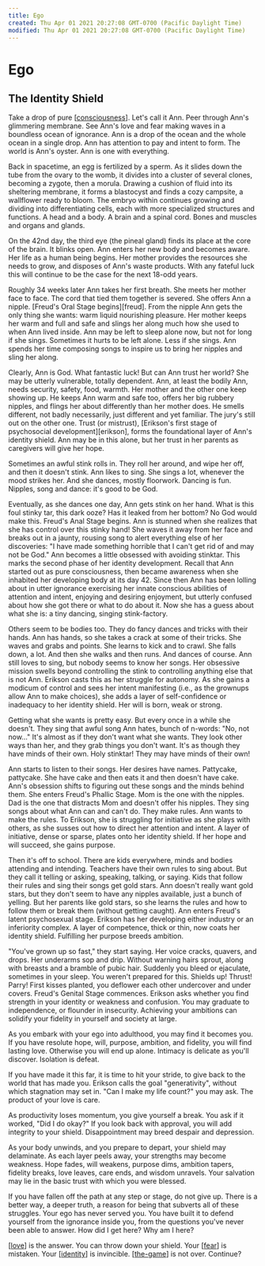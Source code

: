 ```yaml
---
title: Ego
created: Thu Apr 01 2021 20:27:08 GMT-0700 (Pacific Daylight Time)
modified: Thu Apr 01 2021 20:27:08 GMT-0700 (Pacific Daylight Time)
---
```


# Ego

## The Identity Shield

Take a drop of pure [[consciousness]]. Let's call it Ann. Peer through Ann's glimmering membrane. See Ann's love and fear making waves in a boundless ocean of ignorance. Ann is a drop of the ocean and the whole ocean in a single drop. Ann has attention to pay and intent to form. The world is Ann's oyster. Ann is one with everything.

Back in spacetime, an egg is fertilized by a sperm. As it slides down the tube from the ovary to the womb, it divides into a cluster of several clones, becoming a zygote, then a morula. Drawing a cushion of fluid into its sheltering membrane, it forms a blastocyst and finds a cozy campsite, a wallflower ready to bloom. The embryo within continues growing and dividing into differentiating cells, each with more specialized structures and functions. A head and a body. A brain and a spinal cord. Bones and muscles and organs and glands.

On the 42nd day, the third eye (the pineal gland) finds its place at the core of the brain. It blinks open. Ann enters her new body and becomes aware. Her life as a human being begins. Her mother provides the resources she needs to grow, and disposes of Ann's waste products. With any fateful luck this will continue to be the case for the next 18-odd years.

Roughly 34 weeks later Ann takes her first breath. She meets her mother face to face. The cord that tied them together is severed. She offers Ann a nipple. [Freud's Oral Stage begins][freud]. From the nipple Ann gets the only thing she wants: warm liquid nourishing pleasure. Her mother keeps her warm and full and safe and slings her along much how she used to when Ann lived inside. Ann may be left to sleep alone now, but not for long if she sings. Sometimes it hurts to be left alone. Less if she sings. Ann spends her time composing songs to inspire us to bring her nipples and sling her along.

Clearly, Ann is God. What fantastic luck! But can Ann trust her world? She may be utterly vulnerable, totally dependent. Ann, at least the bodily Ann, needs security, safety, food, warmth. Her mother and the other one keep showing up. He keeps Ann warm and safe too, offers her big rubbery nipples, and flings her about differently than her mother does. He smells different, not badly necessarily, just different and yet familiar. The jury's still out on the other one. Trust (or mistrust), [Erikson's first stage of psychosocial development][erikson], forms the foundational layer of Ann's identity shield. Ann may be in this alone, but her trust in her parents as caregivers will give her hope.

Sometimes an awful stink rolls in. They roll her around, and wipe her off, and then it doesn't stink. Ann likes to sing. She sings a lot, whenever the mood strikes her. And she dances, mostly floorwork. Dancing is fun. Nipples, song and dance: it's good to be God.

Eventually, as she dances one day, Ann gets stink on her hand. What is this foul stinky tar, this dark ooze? Has it leaked from her bottom? No God would make this. Freud's Anal Stage begins. Ann is stunned when she realizes that she has control over this stinky hand! She waves it away from her face and breaks out in a jaunty, rousing song to alert everything else of her discoveries: "I have made something horrible that I can't get rid of and may not be God." Ann becomes a little obsessed with avoiding stinktar. This marks the second phase of her identity development. Recall that Ann started out as pure consciousness, then became awareness when she inhabited her developing body at its day 42. Since then Ann has been lolling about in utter ignorance exercising her innate conscious abilities of attention and intent, enjoying and desiring enjoyment, but utterly confused about how she got there or what to do about it. Now she has a guess about what she is: a tiny dancing, singing stink-factory.

Others seem to be bodies too. They do fancy dances and tricks with their hands. Ann has hands, so she takes a crack at some of their tricks. She waves and grabs and points. She learns to kick and to crawl. She falls down, a lot. And then she walks and then runs. And dances of course. Ann still loves to sing, but nobody seems to know her songs. Her obsessive mission swells beyond controlling the stink to controlling anything else that is not Ann. Erikson casts this as her struggle for autonomy. As she gains a modicum of control and sees her intent manifesting (i.e., as the grownups allow Ann to make choices), she adds a layer of self-confidence or inadequacy to her identity shield. Her will is born, weak or strong.

Getting what she wants is pretty easy. But every once in a while she doesn't. They sing that awful song Ann hates, bunch of n-words: "No, not now…" It's almost as if they don't want what she wants. They look other ways than her, and they grab things you don't want. It's as though they have minds of their own. Holy stinktar! They may have minds of their own!

Ann starts to listen to their songs. Her desires have names. Pattycake, pattycake. She have cake and then eats it and then doesn't have cake. Ann's obsession shifts to figuring out these songs and the minds behind them. She enters Freud's Phallic Stage. Mom is the one with the nipples. Dad is the one that distracts Mom and doesn't offer his nipples. They sing songs about what Ann can and can't do. They make rules. Ann wants to make the rules. To Erikson, she is struggling for initiative as she plays with others, as she susses out how to direct her attention and intent. A layer of initiative, dense or sparse, plates onto her identity shield. If her hope and will succeed, she gains purpose.

Then it's off to school. There are kids everywhere, minds and bodies attending and intending. Teachers have their own rules to sing about. But they call it telling or asking, speaking, talking, or saying. Kids that follow their rules and sing their songs get gold stars. Ann doesn't really want gold stars, but they don't seem to have any nipples available, just a bunch of yelling. But her parents like gold stars, so she learns the rules and how to follow them or break them (without getting caught). Ann enters Freud's latent psychosexual stage. Erikson has her developing either industry or an inferiority complex. A layer of competence, thick or thin, now coats her identity shield. Fulfilling her purpose breeds ambition.

"You've grown up so fast," they start saying. Her voice cracks, quavers, and drops. Her underarms sop and drip. Without warning hairs sprout, along with breasts and a bramble of pubic hair. Suddenly you bleed or ejaculate, sometimes in your sleep. You weren't prepared for this. Shields up! Thrust! Parry! First kisses planted, you deflower each other undercover and under covers. Freud's Genital Stage commences. Erikson asks whether you find strength in your identity or weakness and confusion. You may graduate to independence, or flounder in insecurity. Achieving your ambitions can solidify your fidelity in yourself and society at large.

As you embark with your ego into adulthood, you may find it becomes you. If you have resolute hope, will, purpose, ambition, and fidelity, you will find lasting love. Otherwise you will end up alone. Intimacy is delicate as you'll discover. Isolation is defeat.

If you have made it this far, it is time to hit your stride, to give back to the world that has made you. Erikson calls the goal "generativity", without which stagnation may set in. "Can I make my life count?" you may ask. The product of your love is care.

As productivity loses momentum, you give yourself a break. You ask if it worked, "Did I do okay?" If you look back with approval, you will add integrity to your shield. Disappointment may breed despair and depression.

As your body unwinds, and you prepare to depart, your shield may delaminate. As each layer peels away, your strengths may become weakness. Hope fades, will weakens, purpose dims, ambition tapers, fidelity breaks, love leaves, care ends, and wisdom unravels. Your salvation may lie in the basic trust with which you were blessed.

If you have fallen off the path at any step or stage, do not give up. There is a better way, a deeper truth, a reason for being that subverts all of these struggles. Your ego has never served you. You have built it to defend yourself from the ignorance inside you, from the questions you've never been able to answer. How did I get here? Why am I here?

[[love]] is the answer. You can throw down your shield. Your [[fear]] is mistaken. Your [[identity]] is invincible. [[the-game]] is not over. Continue?

[//begin]: # 'Autogenerated link references for markdown compatibility'
[consciousness]: consciousness 'Consciousness'
[love]: love 'Love'
[fear]: fear 'Fear'
[identity]: identity 'identity'
[the-game]: the-game 'The Game'
[//end]: # 'Autogenerated link references'
